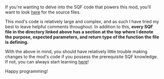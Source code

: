 If you're wanting to delve into the SQF code that powers this mod, you'll want to look [https://github.com/hochladen/PortalGun/tree/master/Aperture_Science_Modular_Computational_Component_Storage here] for the source files.

This mod's code is relatively large and complex, and as such I have tried my best to leave helpful comments throughout. In addition to this, '''every SQF file in the directory linked above has a section at the top where I denote the purpose, expected parameters, and return type of the function the file is defining.'''

With the above in mind, you should have relatively little trouble making changes to the mod's code if you possess the prerequisite SQF knowledge. If not, you can always start learning [https://community.bistudio.com/wiki/Introduction_to_Arma_Scripting here]!

Happy programming!